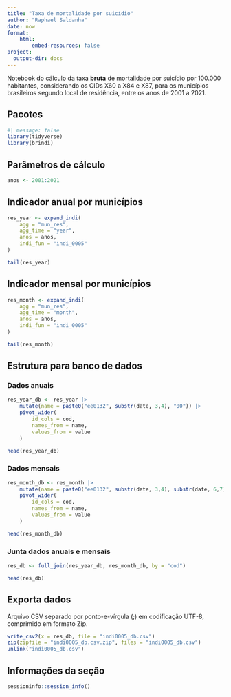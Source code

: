 ```yaml
---
title: "Taxa de mortalidade por suicídio"
author: "Raphael Saldanha"
date: now
format: 
    html:
        embed-resources: false
project:
  output-dir: docs
---
```


Notebook do cálculo da taxa **bruta** de mortalidade por suicídio por 100.000 habitantes, considerando os CIDs X60 a X84 e X87, para os municípios brasileiros segundo local de residência, entre os anos de 2001 a 2021.

## Pacotes

```r
#| message: false
library(tidyverse)
library(brindi)
```

## Parâmetros de cálculo

```r
anos <- 2001:2021
```

## Indicador anual por municípios

```r
res_year <- expand_indi(
    agg = "mun_res", 
    agg_time = "year", 
    anos = anos, 
    indi_fun = "indi_0005"
)
```

```r
tail(res_year)
```

## Indicador mensal por municípios

```r
res_month <- expand_indi(
    agg = "mun_res", 
    agg_time = "month", 
    anos = anos, 
    indi_fun = "indi_0005"
)
```

```r
tail(res_month)
```

## Estrutura para banco de dados

### Dados anuais

```r
res_year_db <- res_year |>
    mutate(name = paste0("ee0132", substr(date, 3,4), "00")) |>
    pivot_wider(
        id_cols = cod, 
        names_from = name, 
        values_from = value
    )
```

```r
head(res_year_db)
```

### Dados mensais

```r
res_month_db <- res_month |>
    mutate(name = paste0("ee0132", substr(date, 3,4), substr(date, 6,7))) |>
    pivot_wider(
        id_cols = cod, 
        names_from = name, 
        values_from = value
    )
```

```r
head(res_month_db)
```

### Junta dados anuais e mensais

```r
res_db <- full_join(res_year_db, res_month_db, by = "cod")
```

```r
head(res_db)
```

## Exporta dados 

Arquivo CSV separado por ponto-e-vírgula (;) em codificação UTF-8, comprimido em formato Zip.

```r
write_csv2(x = res_db, file = "indi0005_db.csv")
zip(zipfile = "indi0005_db.csv.zip", files = "indi0005_db.csv")
unlink("indi0005_db.csv")
```

## Informações da seção

```r
sessioninfo::session_info()
```